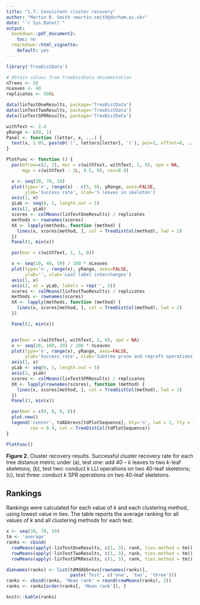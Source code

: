 ```yaml
---
title: "1.7: Consistent cluster recovery"
author: "Martin R. Smith <martin.smith@durham.ac.uk>"
date: "`r Sys.Date()`"
output: 
  bookdown::pdf_document2:
    toc: no
  rmarkdown::html_vignette:
    default: yes
---
```



```r
library('TreeDistData')

# Obtain values from TreeDistData documentation
nTrees <- 50
nLeaves <- 40
replicates <- 500L

data(linTestOneResults, package='TreeDistData')
data(linTestTwoResults, package='TreeDistData')
data(linTestSPRResults, package='TreeDistData')

withText <- 2.4
yRange <- c(0, 1)
Panel <- function (letter, x, ...) {
  text(x, 1.05, paste0('(', letters[letter], ')'), pos=2, offset=0, ...)
}
```

```R
PlotFunc <- function () {
  par(mfrow=c(2, 2), mar = c(withText, withText, 1, 0), xpd = NA,
      mgp = c(withText - 1L, 0.5, 0), cex=0.8)

  x <- seq(30, 70, 10)
  plot(type='n', range(x) - c(5, 0), yRange, axes=FALSE,
       ylab='Success rate', xlab='% leaves in skeleton')
  axis(1, x)
  yLab <- seq(0, 1, length.out = 5)
  axis(2, yLab)
  scores <- colMeans(linTestOneResults) / replicates
  methods <- rownames(scores)
  XX <- lapply(methods, function (method) {
    lines(x, scores[method, ], col = TreeDistCol(method), lwd = 2)
  })
  Panel(1, min(x))

  par(mar = c(withText, 1, 1, 0))

  x <- seq(10, 40, 10) / 100 * nLeaves
  plot(type='n', range(x), yRange, axes=FALSE,
       ylab='', xlab='Leaf label interchanges')
  axis(1, x)
  axis(2, at = yLab, labels = rep('', 5))
  scores <- colMeans(linTestTwoResults) / replicates
  methods <- rownames(scores)
  XX <- lapply(methods, function (method) {
    lines(x, scores[method, ], col = TreeDistCol(method), lwd = 2)
  })

  Panel(2, min(x))


  par(mar = c(withText, withText, 1, 0), xpd = NA)
  x <- seq(20, 100, 20) / 100 * nLeaves
  plot(type='n', range(x), yRange, axes=FALSE,
       ylab='Success rate', xlab='Subtree prune and regraft operations')
  axis(1, x)
  yLab <- seq(0, 1, length.out = 5)
  axis(2, yLab)
  scores <- colMeans(linTestSPRResults) / replicates
  XX <- lapply(rownames(scores), function (method) {
    lines(x, scores[method, ], col = TreeDistCol(method), lwd = 2)
  })
  Panel(3, min(x))

  par(mar = c(0, 0, 0, 0))
  plot.new()
  legend('center', tdAbbrevs[tdPlotSequence], bty='n', lwd = 2, lty = 1,
         cex = 0.9, col = TreeDistCol(tdPlotSequence))
}

PlotFunc()
```

**Figure 2.** Cluster recovery results. Successful cluster recovery rate for each tree distance metric under (a), test one: add 40 – _k_ leaves to two _k_-leaf skeletons; (b), test two: conduct _k_ LLI operations on two 40-leaf skeletons; (c), test three: conduct _k_ SPR operations on two 40-leaf skeletons.

## Rankings

Rankings were calculated for each value of _k_ and each clustering method, using lowest
value in ties.  The table reports the average ranking for all values of _k_ and all clustering
methods for each test.

```r
x <- seq(30, 70, 10)
tm <- 'average'
ranks <- cbind(
  rowMeans(apply(-linTestOneResults, c(1, 3), rank, ties.method = tm)),
  rowMeans(apply(-linTestTwoResults, c(1, 3), rank, ties.method = tm)),
  rowMeans(apply(-linTestSPRResults, c(1, 3), rank, ties.method = tm)))

dimnames(ranks) <- list(tdMdAbbrevs[rownames(ranks)],
                        paste('Test', c('one', 'two', 'three')))
ranks <- cbind(ranks, 'Mean rank' = round(rowMeans(ranks), 2))
ranks <- ranks[order(ranks[, 'Mean rank']), ]

knitr::kable(ranks)
```


<!--PlotMe(4, oneCol, 1.23, PlotFunc)-->
